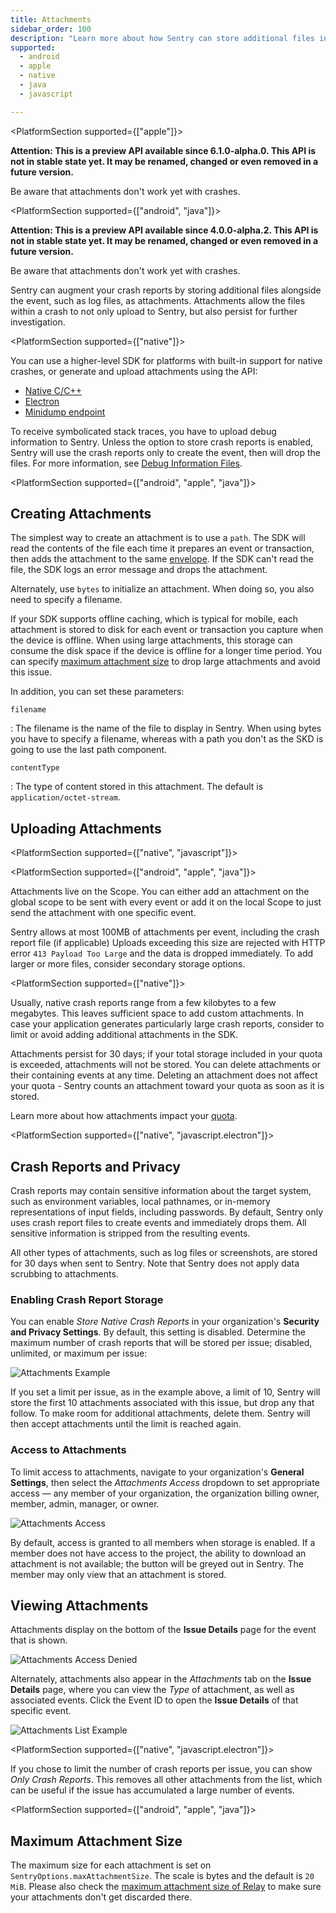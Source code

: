 ```yaml
---
title: Attachments
sidebar_order: 100
description: "Learn more about how Sentry can store additional files in the same request as event attachments."
supported:
  - android
  - apple
  - native
  - java
  - javascript

---
```


<PlatformSection supported={["apple"]}>

__Attention: This is a preview API available since 6.1.0-alpha.0. This API is not in stable state yet. It may be renamed, changed or even removed in a future version.__

Be aware that attachments don't work yet with crashes.

</PlatformSection>

<PlatformSection supported={["android", "java"]}>

__Attention: This is a preview API available since 4.0.0-alpha.2. This API is not in stable state yet. It may be renamed, changed or even removed in a future version.__

Be aware that attachments don't work yet with crashes.

</PlatformSection>

Sentry can augment your crash reports by storing additional files alongside the event, such as log files, as attachments. Attachments allow the files within a crash to not only upload to Sentry, but also persist for further investigation.

<PlatformSection supported={["native"]}>

You can use a higher-level SDK for platforms with built-in support for native crashes, or generate and upload attachments using the API:

- [Native C/C++](/platforms/native/)
- [Electron](/platforms/javascript/guides/electron/)
- [Minidump endpoint](/platforms/native/guides/minidumps/)

To receive symbolicated stack traces, you have to upload debug information to Sentry. Unless the option to store crash reports is enabled, Sentry will use the crash reports only to create the event, then will drop the files. For more information, see [Debug Information Files](/workflow/debug-files/).

</PlatformSection>

<PlatformSection supported={["android", "apple", "java"]}>

## Creating Attachments

The simplest way to create an attachment is to use a `path`. The SDK will read the contents of the file each time it prepares an event or transaction, then adds the attachment to the same [envelope](https://develop.sentry.dev/sdk/envelopes/). If the SDK can't read the file, the SDK logs an error message and drops the attachment.

<PlatformContent includePath="attachment-init-with-path" />

Alternately, use `bytes` to initialize an attachment. When doing so, you also need to specify a filename.

<PlatformContent includePath="attachment-init-with-bytes" />

If your SDK supports offline caching, which is typical for mobile, each attachment is stored to disk for each event or transaction you capture when the device is offline. When using large attachments, this storage can consume the disk space if the device is offline for a longer time period. You can specify [maximum attachment size](#maximum-attachment-size) to drop large attachments and avoid this issue.

In addition, you can set these parameters:

`filename`

: The filename is the name of the file to display in Sentry. When using bytes you have to specify a filename, whereas with a path you don't as the SKD is going to use the last path component.

`contentType`

: The type of content stored in this attachment. The default is `application/octet-stream`.

</PlatformSection>

## Uploading Attachments

<PlatformSection supported={["native", "javascript"]}>

<PlatformContent includePath="add-attachment" />

</PlatformSection>

<PlatformSection supported={["android", "apple", "java"]}>

Attachments live on the <PlatformLink to="/enriching-events/scopes/">Scope</PlatformLink>. You can either add an attachment on the global scope to be sent with every event or add it on the <PlatformLink to="/enriching-events/scopes/#local-scopes">local Scope</PlatformLink> to just send the attachment with one specific event.

<PlatformContent includePath="attachment-upload" />

</PlatformSection>

<Note>

Sentry allows at most 100MB of attachments per event, including the crash report file (if applicable) Uploads exceeding this size are rejected with HTTP error `413 Payload Too Large` and the data is dropped immediately. To add larger or more files, consider secondary storage options.

<PlatformSection supported={["native"]}>

Usually, native crash reports range from a few kilobytes to a few megabytes. This leaves sufficient space to add custom attachments. In case your application generates particularly large crash reports, consider to limit or avoid adding additional attachments in the SDK.

</PlatformSection>

</Note>

Attachments persist for 30 days; if your total storage included in your quota is exceeded, attachments will not be stored. You can delete attachments or their containing events at any time. Deleting an attachment does not affect your quota - Sentry counts an attachment toward your quota as soon as it is stored.

Learn more about how attachments impact your [quota](/product/accounts/quotas/).

<PlatformSection supported={["native", "javascript.electron"]}>

## Crash Reports and Privacy

Crash reports may contain sensitive information about the target system, such as environment variables, local pathnames, or in-memory representations of input fields, including passwords. By default, Sentry only uses crash report files to create events and immediately drops them. All sensitive information is stripped from the resulting events.

All other types of attachments, such as log files or screenshots, are stored for 30 days when sent to Sentry. Note that Sentry does not apply data scrubbing to attachments.

### Enabling Crash Report Storage

You can enable _Store Native Crash Reports_ in your organization's **Security and Privacy Settings**. By default, this setting is disabled. Determine the maximum number of crash reports that will be stored per issue; disabled, unlimited, or maximum per issue:

![Attachments Example](slide-bar-native-crashes.png)

If you set a limit per issue, as in the example above, a limit of 10, Sentry will store the first 10 attachments associated with this issue, but drop any that follow. To make room for additional attachments, delete them. Sentry will then accept attachments until the limit is reached again.

</PlatformSection>

### Access to Attachments

To limit access to attachments, navigate to your organization's **General Settings**, then select the _Attachments Access_ dropdown to set appropriate access — any member of your organization, the organization billing owner, member, admin, manager, or owner.

![Attachments Access](attachments-access.png)

By default, access is granted to all members when storage is enabled. If a member does not have access to the project, the ability to download an attachment is not available; the button will be greyed out in Sentry. The member may only view that an attachment is stored.

## Viewing Attachments

Attachments display on the bottom of the **Issue Details** page for the event that is shown.

![Attachments Access Denied](attachments-access-denied.png)

Alternately, attachments also appear in the _Attachments_ tab on the **Issue Details** page, where you can view the _Type_ of attachment, as well as associated events. Click the Event ID to open the **Issue Details** of that specific event.

![Attachments List Example](attachments-list-example.png)

<PlatformSection supported={["native", "javascript.electron"]}>

If you chose to limit the number of crash reports per issue, you can show _Only Crash Reports_. This removes all other attachments from the list, which can be useful if the issue has accumulated a large number of events.

</PlatformSection>

<PlatformSection supported={["android", "apple", "java"]}>

## Maximum Attachment Size

The maximum size for each attachment is set on `SentryOptions.maxAttachmentSize`.
The scale is bytes and the default is `20 MiB`. Please also check the
[maximum attachment size of Relay](https://docs.sentry.io/product/relay/options/)
to make sure your attachments don't get discarded there.

<PlatformContent includePath="attachment-max-size" />

</PlatformSection>
